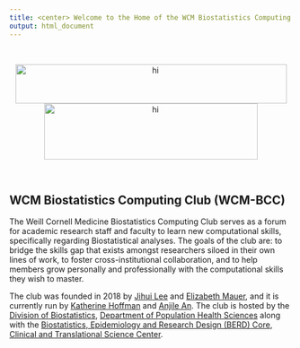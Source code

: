 ```yaml
---
title: <center> Welcome to the Home of the WCM Biostatistics Computing Club! </center>
output: html_document
---
```


<br>

<center><img src="file_resources/WCM_PopulationHealthSciences_LOGO_HZSS1L_CLR_RGB.png" alt="hi" width="483" height="70"><img src="file_resources/WCM_CTSC-Long_LOGO_HZSS1L_CLR_RGB.png" alt="hi" style="text-align:center;" width="380" height="100"></center>

<br>

##  WCM Biostatistics Computing Club (WCM-BCC)

The Weill Cornell Medicine Biostatistics Computing Club serves as a forum for academic research staff and faculty to learn new computational skills, specifically regarding Biostatistical analyses. The goals of the club are: to bridge the skills gap that exists amongst researchers siloed in their own lines of work, to foster cross-institutional collaboration, and to help members grow personally and professionally with the computational skills they wish to master. 

The club was founded in 2018 by [Jihui Lee](https://jihuilee.com) and [Elizabeth Mauer](https://twitter.com/liz_mauer), and it is currently run by [Katherine Hoffman](https://www.khstats.com) and [Anjile An](https://phs.weill.cornell.edu/directory/profiles/anjile). The club is hosted by the [Division of Biostatistics](http://hpr.weill.cornell.edu/divisions/biostatistics/), [Department of Population Health Sciences](https://phs.weill.cornell.edu) along with the [Biostatistics, Epidemiology and Research Design (BERD) Core](https://ctscweb.weill.cornell.edu/about-us/ctsc-programs/biostatistics-epidemiology-and-research-design), [Clinical and Translational Science Center](https://ctscweb.weill.cornell.edu/).


<!-- ### WCM Data Science Club (WCM-DSC) -->


<!-- We are a community of data scientists in the Tri-Institutional system. The aim of this club is to provide a support system to all the students who are looking to build their skillset in data science. Club activities include regular meetings where students share their data science projects and guest speaker events where experienced data scientists from the industry as well as research institutions present on a variety of topics. We encourage students for all experience levels to attend the events. -->


<!-- Sign up for our listserv [here](https://docs.google.com/forms/d/e/1FAIpQLSfxNuEVslSp_RrjsTq58fJn9axRQhWpmz6bC-XGDr8tDuQagg/viewform). -->

<!-- Follow us on Twitter! [<img src="file_resources/twitter.png" alt="hi" width="20" height="20">](https://twitter.com/wcmdatascience) -->
